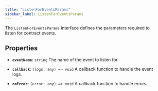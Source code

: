 ```yaml
---
title: "ListenForEventsParams"
sidebar_label: ListenForEventsParams
---
```


The `ListenForEventsParams` interface defines the parameters required to listen for contract events.

## Properties

- **`eventName`**: `string`
The name of the event to listen for.

- **`callback`**: `(logs: any) => void`
A callback function to handle the event logs.

- **`onError`**: `(error: any) => void`
A callback function to handle errors.
